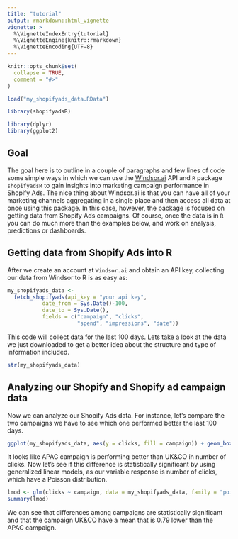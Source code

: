 ---
title: "tutorial"
output: rmarkdown::html_vignette
vignette: >
  %\VignetteIndexEntry{tutorial}
  %\VignetteEngine{knitr::rmarkdown}
  %\VignetteEncoding{UTF-8}
---

```{r, include = FALSE}
knitr::opts_chunk$set(
  collapse = TRUE,
  comment = "#>"
)

load("my_shopifyads_data.RData")
```

```{r setup}
library(shopifyadsR)

library(dplyr)
library(ggplot2)
```


## Goal

The goal here is to outline in a couple of paragraphs and few lines of code some simple ways in which we can use the [Windsor.ai](https://windsor.ai/) API and `R` package `shopifyadsR` to gain insights into marketing campaign performance in Shopify Ads. The nice thing about Windsor.ai is that you can have all of your marketing channels aggregating in a single place and then access all data at once using this package. In this case, however, the package is focused on getting data from Shopify Ads campaigns. Of course, once the data is in `R` you can do much more than the examples below, and work on analysis, predictions or dashboards.

## Getting data from Shopify Ads into R

After we create an account at  `Windsor.ai`  and obtain an API key, collecting our data from Windsor to R is as easy as:


```{r, eval = FALSE}

my_shopifyads_data <-
  fetch_shopifyads(api_key = "your api key",
           date_from = Sys.Date()-100,
           date_to = Sys.Date(),
           fields = c("campaign", "clicks",
                      "spend", "impressions", "date")) 
```

This code will collect data for the last 100 days. Lets take a look at the data we just downloaded to get a better idea about the structure and type of information included. 

```{r}
str(my_shopifyads_data)
```

## Analyzing our Shopify  and Shopify ad campaign data 

Now we can analyze our Shopify Ads data. For instance, let's compare the two campaigns we have to see which one performed better the last 100 days. 

```{r}
ggplot(my_shopifyads_data, aes(y = clicks, fill = campaign)) + geom_boxplot()
```

It looks like APAC campaign is performing better than  UK&CO in number of clicks. Now let's see if this difference is statistically significant by using generalized linear models, as our variable response is number of clicks, which have a Poisson distribution.

```{r}
lmod <- glm(clicks ~ campaign, data = my_shopifyads_data, family = "poisson")
summary(lmod)
```

We can see that differences among campaigns are statistically significant and that the campaign UK&CO have a mean that is 0.79 lower than the APAC campaign.
